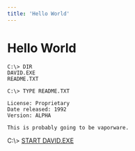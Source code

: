 ```yaml
---
title: 'Hello World'
---
```


# Hello World

    C:\> DIR
    DAVID.EXE
    README.TXT

    C:\> TYPE README.TXT

    License: Proprietary
    Date released: 1992
    Version: ALPHA

    This is probably going to be vaporware.

C:\\&gt; [START DAVID.EXE](/about)
